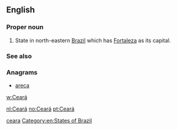 {{also|ceară}}
==English==

===Proper noun===
{{en-proper noun}}

# State in north-eastern [[Brazil]] which has [[Fortaleza]] as its capital.

===See also===

===Anagrams===
* [[areca#English|areca]]

[[w:Ceará]]

[[Category:English terms spelled with Á|ceara]]
[[Category:en:States of Brazil]]

[[nl:Ceará]]
[[no:Ceará]]
[[pt:Ceará]]